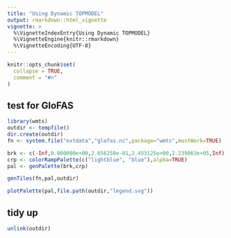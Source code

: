 ```yaml
---
title: "Using Dynamic TOPMODEL"
output: rmarkdown::html_vignette
vignette: >
  %\VignetteIndexEntry{Using Dynamic TOPMODEL}
  %\VignetteEngine{knitr::rmarkdown}
  %\VignetteEncoding{UTF-8}
---
```


```r
knitr::opts_chunk$set(
  collapse = TRUE,
  comment = "#>"
)
```

## test for GloFAS
```r
library(wmts)
outdir <- tempfile()
dir.create(outdir)
fn <- system.file("extdata","glofas.nc",package="wmts",mustWork=TRUE)
```

```r
brk <- c(-Inf,0.000000e+00,2.656250e-01,2.453125e+00,2.239063e+05,Inf)
crp <- colorRampPalette(c("lightblue", "blue"),alpha=TRUE)
pal <- genPalette(brk,crp)

genTiles(fn,pal,outdir)

plotPalette(pal,file.path(outdir,"legend.svg"))
```

## tidy up
```r
unlink(outdir)
```
